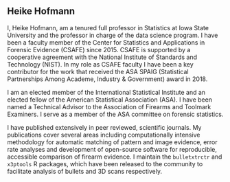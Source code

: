 
## Heike Hofmann

I, Heike Hofmann, am a tenured full professor in Statistics at Iowa State University and the professor in charge of the data science program.
I have been a faculty member of the Center for Statistics and Applications in Forensic Evidence (CSAFE) since 2015.
CSAFE is supported by a cooperative agreement with the National Institute of Standards and Technology (NIST).
In my role as CSAFE faculty I have been a key contributor for the work that received the ASA SPAIG (Statistical Partnerships Among Academe, Industry & Government) award in 2018.

I am an elected member of the International Statistical Institute and an elected fellow of the American Statistical Association (ASA).
I have been named a Technical Advisor to the Association of Firearms and Toolmark Examiners.
I serve as a member of the ASA committee on forensic statistics.

I have published extensively in peer reviewed, scientific journals.
My publications cover several areas including computationally intensive methodology for automatic matching of pattern and image evidence, error rate analyses and development of open-source software for reproducible, accessible comparison of firearm evidence.
I maintain the `bulletxtrctr` and `x3ptools` R packages, which have been released to the community to facilitate analysis of bullets and 3D scans respectively.
